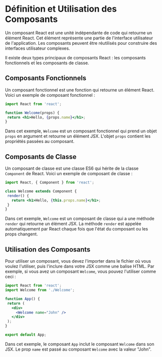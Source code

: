 # Définition et Utilisation des Composants

Un composant React est une unité indépendante de code qui retourne un élément React. Cet élément représente une partie de l'interface utilisateur de l'application. Les composants peuvent être réutilisés pour construire des interfaces utilisateur complexes.

Il existe deux types principaux de composants React : les composants fonctionnels et les composants de classe.

## Composants Fonctionnels

Un composant fonctionnel est une fonction qui retourne un élément React. Voici un exemple de composant fonctionnel :

```jsx copy
import React from 'react';

function Welcome(props) {
 return <h1>Hello, {props.name}</h1>;
}
```

Dans cet exemple, `Welcome` est un composant fonctionnel qui prend un objet `props` en argument et retourne un élément JSX. L'objet `props` contient les propriétés passées au composant.

## Composants de Classe

Un composant de classe est une classe ES6 qui hérite de la classe `Component` de React. Voici un exemple de composant de classe :

```jsx copy
import React, { Component } from 'react';

class Welcome extends Component {
 render() {
   return <h1>Hello, {this.props.name}</h1>;
 }
}
```

Dans cet exemple, `Welcome` est un composant de classe qui a une méthode `render` qui retourne un élément JSX. La méthode `render` est appelée automatiquement par React chaque fois que l'état du composant ou les props changent.

## Utilisation des Composants

Pour utiliser un composant, vous devez l'importer dans le fichier où vous voulez l'utiliser, puis l'inclure dans votre JSX comme une balise HTML. Par exemple, si vous avez un composant `Welcome`, vous pouvez l'utiliser comme ceci :

```jsx copy
import React from 'react';
import Welcome from './Welcome';

function App() {
 return (
   <div>
     <Welcome name="John" />
   </div>
 );
}

export default App;
```

Dans cet exemple, le composant `App` inclut le composant `Welcome` dans son JSX. Le prop `name` est passé au composant `Welcome` avec la valeur "John".